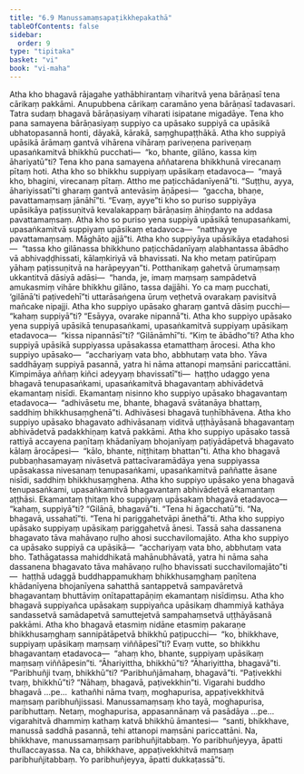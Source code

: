 ```yaml
---
title: "6.9 Manussamaṃsapaṭikkhepakathā"
tableOfContents: false
sidebar:
  order: 9
type: "tipitaka"
basket: "vi"
book: "vi-maha"
---
```



<DynamicBreadcrumb />

<Division number="280" book="vi-maha" e="ch" v="3" p="310">

<Paragraph number="1266" book="vi-maha">
Atha kho bhagavā rājagahe yathābhirantaṃ viharitvā yena bārāṇasī tena cārikaṃ pakkāmi. Anupubbena cārikaṃ caramāno yena bārāṇasī tadavasari. Tatra sudaṃ bhagavā bārāṇasiyaṃ viharati isipatane migadāye. Tena kho pana samayena bārāṇasiyaṃ suppiyo ca upāsako suppiyā ca upāsikā ubhatopasannā honti, dāyakā, kārakā, saṃghupaṭṭhākā. Atha kho suppiyā upāsikā ārāmaṃ gantvā vihārena vihāraṃ pariveṇena pariveṇaṃ upasaṅkamitvā bhikkhū pucchati—  “ko, bhante, gilāno, kassa kiṃ āhariyatū”ti? Tena kho pana samayena aññatarena bhikkhunā virecanaṃ pītaṃ hoti. Atha kho so bhikkhu suppiyaṃ upāsikaṃ etadavoca—  “mayā kho, bhagini, virecanaṃ pītaṃ. Attho me paṭicchādanīyenā”ti. “Suṭṭhu, ayya, āhariyissatī”ti gharaṃ gantvā antevāsiṃ āṇāpesi—  “gaccha, bhaṇe, pavattamaṃsaṃ jānāhī”ti. “Evaṃ, ayye”ti kho so puriso suppiyāya upāsikāya paṭissuṇitvā kevalakappaṃ bārāṇasiṃ āhiṇḍanto na addasa pavattamaṃsaṃ.
</Paragraph>

<Paragraph number="1267" book="vi-maha">
Atha kho so puriso yena suppiyā upāsikā tenupasaṅkami, upasaṅkamitvā suppiyaṃ upāsikaṃ etadavoca—  “natthayye pavattamaṃsaṃ. Māghāto ajjā”ti. Atha kho suppiyāya upāsikāya etadahosi—  “tassa kho gilānassa bhikkhuno paṭicchādanīyaṃ alabhantassa ābādho vā abhivaḍḍhissati, kālaṃkiriyā vā bhavissati. Na kho metaṃ patirūpaṃ yāhaṃ paṭissuṇitvā na harāpeyyan”ti. Potthanikaṃ gahetvā ūrumaṃsaṃ ukkantitvā dāsiyā adāsi—  “handa, je, imaṃ maṃsaṃ sampādetvā amukasmiṃ vihāre bhikkhu gilāno, tassa dajjāhi. Yo ca maṃ pucchati, ‘gilānā’ti paṭivedehī”ti uttarāsaṅgena ūruṃ veṭhetvā ovarakaṃ pavisitvā mañcake nipajji. Atha kho suppiyo upāsako gharaṃ gantvā dāsiṃ pucchi—  “kahaṃ suppiyā”ti? “Esāyya, ovarake nipannā”ti.
</Paragraph>

<Paragraph number="1268" book="vi-maha">
Atha kho suppiyo upāsako yena suppiyā upāsikā tenupasaṅkami, upasaṅkamitvā suppiyaṃ upāsikaṃ etadavoca—  “kissa nipannāsī”ti? “Gilānāmhī”ti. “Kiṃ te ābādho”ti? Atha kho suppiyā upāsikā suppiyassa upāsakassa etamatthaṃ ārocesi. Atha kho suppiyo upāsako—  “acchariyaṃ vata bho, abbhutaṃ vata bho. Yāva saddhāyaṃ suppiyā pasannā, yatra hi nāma attanopi maṃsāni pariccattāni. Kimpimāya aññaṃ kiñci adeyyaṃ bhavissatī”ti—  haṭṭho udaggo yena bhagavā tenupasaṅkami, upasaṅkamitvā bhagavantaṃ abhivādetvā ekamantaṃ nisīdi. Ekamantaṃ nisinno kho suppiyo upāsako bhagavantaṃ etadavoca—  “adhivāsetu me, bhante, bhagavā svātanāya bhattaṃ, saddhiṃ bhikkhusaṃghenā”ti. Adhivāsesi bhagavā tuṇhībhāvena. Atha kho suppiyo upāsako bhagavato adhivāsanaṃ viditvā uṭṭhāyāsanā bhagavantaṃ abhivādetvā padakkhiṇaṃ katvā pakkāmi. Atha kho suppiyo upāsako tassā rattiyā accayena paṇītaṃ khādanīyaṃ bhojanīyaṃ paṭiyādāpetvā bhagavato kālaṃ ārocāpesi—  “kālo, bhante, niṭṭhitaṃ bhattan”ti.
</Paragraph>

<Paragraph number="1269" book="vi-maha">
Atha kho bhagavā pubbaṇhasamayaṃ nivāsetvā pattacīvaramādāya yena suppiyassa upāsakassa nivesanaṃ tenupasaṅkami, upasaṅkamitvā paññatte āsane nisīdi, saddhiṃ bhikkhusaṃghena. Atha kho suppiyo upāsako yena bhagavā tenupasaṅkami, upasaṅkamitvā bhagavantaṃ abhivādetvā ekamantaṃ aṭṭhāsi. Ekamantaṃ ṭhitaṃ kho suppiyaṃ upāsakaṃ bhagavā etadavoca—  “kahaṃ, suppiyā”ti? “Gilānā, bhagavā”ti. “Tena hi āgacchatū”ti. “Na, bhagavā, ussahatī”ti. “Tena hi pariggahetvāpi ānethā”ti. Atha kho suppiyo upāsako suppiyaṃ upāsikaṃ pariggahetvā ānesi. Tassā saha dassanena bhagavato tāva mahāvaṇo ruḷho ahosi succhavilomajāto. Atha kho suppiyo ca upāsako suppiyā ca upāsikā—  “acchariyaṃ vata bho, abbhutaṃ vata bho. Tathāgatassa mahiddhikatā mahānubhāvatā, yatra hi nāma saha dassanena bhagavato tāva mahāvaṇo ruḷho bhavissati succhavilomajāto”ti—  haṭṭhā udaggā buddhappamukhaṃ bhikkhusaṃghaṃ paṇītena khādanīyena bhojanīyena sahatthā santappetvā sampavāretvā bhagavantaṃ bhuttāviṃ onītapattapāṇiṃ ekamantaṃ nisīdiṃsu. Atha kho bhagavā suppiyañca upāsakaṃ suppiyañca upāsikaṃ dhammiyā kathāya sandassetvā samādapetvā samuttejetvā sampahaṃsetvā uṭṭhāyāsanā pakkāmi.
</Paragraph>

<Paragraph number="1270" book="vi-maha">
Atha kho bhagavā etasmiṃ nidāne etasmiṃ pakaraṇe bhikkhusaṃghaṃ sannipātāpetvā bhikkhū paṭipucchi—  “ko, bhikkhave, suppiyaṃ upāsikaṃ maṃsaṃ viññāpesī”ti? Evaṃ vutte, so bhikkhu bhagavantaṃ etadavoca—  “ahaṃ kho, bhante, suppiyaṃ upāsikaṃ maṃsaṃ viññāpesin”ti. “Āhariyittha, bhikkhū”ti? “Āhariyittha, bhagavā”ti. “Paribhuñji tvaṃ, bhikkhū”ti? “Paribhuñjāmahaṃ, bhagavā”ti. “Paṭivekkhi tvaṃ, bhikkhū”ti? “Nāhaṃ, bhagavā, paṭivekkhin”ti. Vigarahi buddho bhagavā …pe…  kathañhi nāma tvaṃ, moghapurisa, appaṭivekkhitvā maṃsaṃ paribhuñjissasi. Manussamaṃsaṃ kho tayā, moghapurisa, paribhuttaṃ. Netaṃ, moghapurisa, appasannānaṃ vā pasādāya …pe…  vigarahitvā dhammiṃ kathaṃ katvā bhikkhū āmantesi—  “santi, bhikkhave, manussā saddhā pasannā, tehi attanopi maṃsāni pariccattāni. Na, bhikkhave, manussamaṃsaṃ paribhuñjitabbaṃ. Yo paribhuñjeyya, āpatti thullaccayassa. Na ca, bhikkhave, appaṭivekkhitvā maṃsaṃ paribhuñjitabbaṃ. Yo paribhuñjeyya, āpatti dukkaṭassā”ti.
</Paragraph>
</Division>